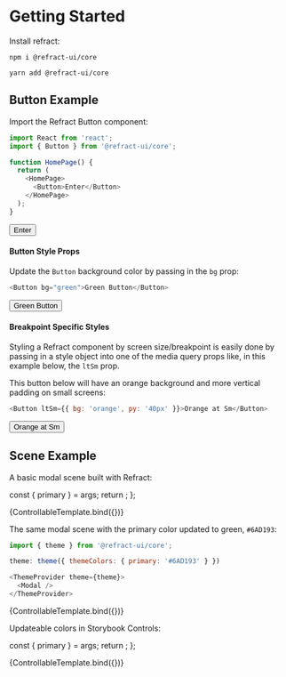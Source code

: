 
<Meta title="core/theme/gettingStarted" />

# Getting Started

Install refract:

`npm i @refract-ui/core`

`yarn add @refract-ui/core`

## Button Example

Import the Refract Button component:

```js
import React from 'react';
import { Button } from '@refract-ui/core';

function HomePage() {
  return (
    <HomePage>
      <Button>Enter</Button>
    </HomePage>
  );
}
```

<Canvas>
  <Story name="basic button">
    <Button>Enter</Button>
  </Story>
</Canvas>

#### Button Style Props

Update the `Button` background color by passing in the `bg` prop:

```js
<Button bg="green">Green Button</Button>
```

<Canvas>
  <Story name="green button">
    <Button bg="green">Green Button</Button>
  </Story>
</Canvas>

#### Breakpoint Specific Styles

Styling a Refract component by screen size/breakpoint is easily done by passing in a style object into one of the media query props like, in this example below, the `ltSm` prop.

This button below will have an orange background and more vertical padding on small
screens:

```js
<Button ltSm={{ bg: 'orange', py: '40px' }}>Orange at Sm</Button>
```

<Canvas>
  <Story name="breakpoint sizes">
    <Button ltSm={{ bg: 'orange', py: '40px' }}>Orange at Sm</Button>
  </Story>
</Canvas>

## Scene Example

A basic modal scene built with Refract:

  const { primary } = args;
  return <ModalScene />;
};

<Canvas>
  <Story name="basic modal scene">{ControllableTemplate.bind({})}</Story>
</Canvas>

The same modal scene with the primary color updated to green, `#6AD193`:

```js
import { theme } from '@refract-ui/core';

theme: theme({ themeColors: { primary: '#6AD193' } })

<ThemeProvider theme={theme}>
  <Modal />
</ThemeProvider>
```

<Canvas>
  <Story
    name="modal scene with primary bg updated to green"
    args={{
      primary: '#6AD193'
    }}
  >
    {ControllableTemplate.bind({})}
  </Story>
</Canvas>

Updateable colors in Storybook Controls:

  const { primary } = args;
  return <ModalScene primary={primary} />;
};

<Canvas>
  <Story
    name="controllable modal scene"
    argTypes={{
      primary: {
        control: {
          type: 'color'
        }
      }
    }}
    args={{
      primary: '#000000'
    }}
  >
    {ControllableTemplate.bind({})}
  </Story>
</Canvas>
